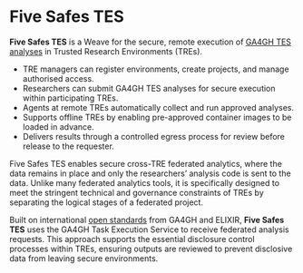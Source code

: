 # Five Safes TES

**Five Safes TES** is a Weave for the secure, remote execution of [GA4GH TES analyses](/standards#global-alliance-for-genomics-and-health-ga4gh) in Trusted Research Environments (TREs).

- TRE managers can register environments, create projects, and manage authorised access.
- Researchers can submit GA4GH TES analyses for secure execution within participating TREs.
- Agents at remote TREs automatically collect and run approved analyses.
- Supports offline TREs by enabling pre-approved container images to be loaded in advance.
- Delivers results through a controlled egress process for review before release to the requester.

Five Safes TES enables secure cross-TRE federated analytics, where the data remains in place and only the researchers’
analysis code is sent to the data. Unlike many federated analytics tools, it is specifically designed to meet the
stringent technical and governance constraints of TREs by separating the logical stages of a federated project.

Built on international [open standards](/standards) from GA4GH and ELIXIR, **Five Safes TES** uses the GA4GH Task Execution Service
to receive federated analysis requests. This approach supports the essential disclosure control processes within TREs, ensuring outputs are reviewed
to prevent disclosive data from leaving secure environments. 
